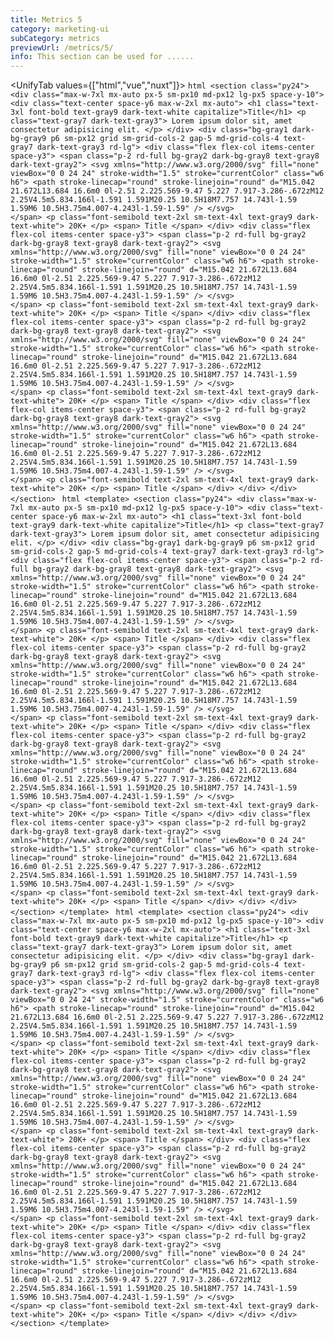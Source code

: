 ```yaml
---
title: Metrics 5
category: marketing-ui
subCategory: metrics
previewUrl: /metrics/5/
info: This section can be used for ......
---
```


<UnifyTab values={["html","vue","nuxt"]}>
    <TabPanel value="html">
    ```html
    <section class="py24">
        <div class="max-w-7xl mx-auto px-5 sm-px10 md-px12 lg-px5 space-y-10">
            <div class="text-center space-y6 max-w-2xl mx-auto">
                <h1 class="text-3xl font-bold text-gray9 dark-text-white capitalize">Title</h1>
                <p class="text-gray7 dark-text-gray3">
                    Lorem ipsum dolor sit, amet consectetur adipisicing elit.
                </p>
            </div>
            <div class="bg-gray1 dark-bg-gray9 p6 sm-px12 grid sm-grid-cols-2 gap-5 md-grid-cols-4 text-gray7 dark-text-gray3 rd-lg">
                <div class="flex flex-col items-center space-y3">
                    <span class="p-2 rd-full bg-gray2 dark-bg-gray8 text-gray8 dark-text-gray2">
                        <svg xmlns="http://www.w3.org/2000/svg" fill="none" viewBox="0 0 24 24" stroke-width="1.5" stroke="currentColor" class="w6 h6">
                            <path stroke-linecap="round" stroke-linejoin="round" d="M15.042 21.672L13.684 16.6m0 0l-2.51 2.225.569-9.47 5.227 7.917-3.286-.672zM12 2.25V4.5m5.834.166l-1.591 1.591M20.25 10.5H18M7.757 14.743l-1.59 1.59M6 10.5H3.75m4.007-4.243l-1.59-1.59" />
                        </svg>                          
                    </span>
                    <p class="font-semibold text-2xl sm-text-4xl text-gray9 dark-text-white">
                        20K+
                    </p>
                    <span>
                        Title
                    </span>
                </div>
                <div class="flex flex-col items-center space-y3">
                    <span class="p-2 rd-full bg-gray2 dark-bg-gray8 text-gray8 dark-text-gray2">
                        <svg xmlns="http://www.w3.org/2000/svg" fill="none" viewBox="0 0 24 24" stroke-width="1.5" stroke="currentColor" class="w6 h6">
                            <path stroke-linecap="round" stroke-linejoin="round" d="M15.042 21.672L13.684 16.6m0 0l-2.51 2.225.569-9.47 5.227 7.917-3.286-.672zM12 2.25V4.5m5.834.166l-1.591 1.591M20.25 10.5H18M7.757 14.743l-1.59 1.59M6 10.5H3.75m4.007-4.243l-1.59-1.59" />
                        </svg>                          
                    </span>
                    <p class="font-semibold text-2xl sm-text-4xl text-gray9 dark-text-white">
                        20K+
                    </p>
                    <span>
                        Title
                    </span>
                </div>
                <div class="flex flex-col items-center space-y3">
                    <span class="p-2 rd-full bg-gray2 dark-bg-gray8 text-gray8 dark-text-gray2">
                        <svg xmlns="http://www.w3.org/2000/svg" fill="none" viewBox="0 0 24 24" stroke-width="1.5" stroke="currentColor" class="w6 h6">
                            <path stroke-linecap="round" stroke-linejoin="round" d="M15.042 21.672L13.684 16.6m0 0l-2.51 2.225.569-9.47 5.227 7.917-3.286-.672zM12 2.25V4.5m5.834.166l-1.591 1.591M20.25 10.5H18M7.757 14.743l-1.59 1.59M6 10.5H3.75m4.007-4.243l-1.59-1.59" />
                        </svg>                          
                    </span>
                    <p class="font-semibold text-2xl sm-text-4xl text-gray9 dark-text-white">
                        20K+
                    </p>
                    <span>
                        Title
                    </span>
                </div>
                <div class="flex flex-col items-center space-y3">
                    <span class="p-2 rd-full bg-gray2 dark-bg-gray8 text-gray8 dark-text-gray2">
                        <svg xmlns="http://www.w3.org/2000/svg" fill="none" viewBox="0 0 24 24" stroke-width="1.5" stroke="currentColor" class="w6 h6">
                            <path stroke-linecap="round" stroke-linejoin="round" d="M15.042 21.672L13.684 16.6m0 0l-2.51 2.225.569-9.47 5.227 7.917-3.286-.672zM12 2.25V4.5m5.834.166l-1.591 1.591M20.25 10.5H18M7.757 14.743l-1.59 1.59M6 10.5H3.75m4.007-4.243l-1.59-1.59" />
                        </svg>                          
                    </span>
                    <p class="font-semibold text-2xl sm-text-4xl text-gray9 dark-text-white">
                        20K+
                    </p>
                    <span>
                        Title
                    </span>
                </div>
            </div>
        </div>
    </section>
    ```
    </TabPanel>
    <TabPanel value="vue">
    ```html
    <template>
        <section class="py24">
            <div class="max-w-7xl mx-auto px-5 sm-px10 md-px12 lg-px5 space-y-10">
                <div class="text-center space-y6 max-w-2xl mx-auto">
                    <h1 class="text-3xl font-bold text-gray9 dark-text-white capitalize">Title</h1>
                    <p class="text-gray7 dark-text-gray3">
                        Lorem ipsum dolor sit, amet consectetur adipisicing elit.
                    </p>
                </div>
                <div class="bg-gray1 dark-bg-gray9 p6 sm-px12 grid sm-grid-cols-2 gap-5 md-grid-cols-4 text-gray7 dark-text-gray3 rd-lg">
                    <div class="flex flex-col items-center space-y3">
                        <span class="p-2 rd-full bg-gray2 dark-bg-gray8 text-gray8 dark-text-gray2">
                            <svg xmlns="http://www.w3.org/2000/svg" fill="none" viewBox="0 0 24 24" stroke-width="1.5" stroke="currentColor" class="w6 h6">
                                <path stroke-linecap="round" stroke-linejoin="round" d="M15.042 21.672L13.684 16.6m0 0l-2.51 2.225.569-9.47 5.227 7.917-3.286-.672zM12 2.25V4.5m5.834.166l-1.591 1.591M20.25 10.5H18M7.757 14.743l-1.59 1.59M6 10.5H3.75m4.007-4.243l-1.59-1.59" />
                            </svg>                          
                        </span>
                        <p class="font-semibold text-2xl sm-text-4xl text-gray9 dark-text-white">
                            20K+
                        </p>
                        <span>
                            Title
                        </span>
                    </div>
                    <div class="flex flex-col items-center space-y3">
                        <span class="p-2 rd-full bg-gray2 dark-bg-gray8 text-gray8 dark-text-gray2">
                            <svg xmlns="http://www.w3.org/2000/svg" fill="none" viewBox="0 0 24 24" stroke-width="1.5" stroke="currentColor" class="w6 h6">
                                <path stroke-linecap="round" stroke-linejoin="round" d="M15.042 21.672L13.684 16.6m0 0l-2.51 2.225.569-9.47 5.227 7.917-3.286-.672zM12 2.25V4.5m5.834.166l-1.591 1.591M20.25 10.5H18M7.757 14.743l-1.59 1.59M6 10.5H3.75m4.007-4.243l-1.59-1.59" />
                            </svg>                          
                        </span>
                        <p class="font-semibold text-2xl sm-text-4xl text-gray9 dark-text-white">
                            20K+
                        </p>
                        <span>
                            Title
                        </span>
                    </div>
                    <div class="flex flex-col items-center space-y3">
                        <span class="p-2 rd-full bg-gray2 dark-bg-gray8 text-gray8 dark-text-gray2">
                            <svg xmlns="http://www.w3.org/2000/svg" fill="none" viewBox="0 0 24 24" stroke-width="1.5" stroke="currentColor" class="w6 h6">
                                <path stroke-linecap="round" stroke-linejoin="round" d="M15.042 21.672L13.684 16.6m0 0l-2.51 2.225.569-9.47 5.227 7.917-3.286-.672zM12 2.25V4.5m5.834.166l-1.591 1.591M20.25 10.5H18M7.757 14.743l-1.59 1.59M6 10.5H3.75m4.007-4.243l-1.59-1.59" />
                            </svg>                          
                        </span>
                        <p class="font-semibold text-2xl sm-text-4xl text-gray9 dark-text-white">
                            20K+
                        </p>
                        <span>
                            Title
                        </span>
                    </div>
                    <div class="flex flex-col items-center space-y3">
                        <span class="p-2 rd-full bg-gray2 dark-bg-gray8 text-gray8 dark-text-gray2">
                            <svg xmlns="http://www.w3.org/2000/svg" fill="none" viewBox="0 0 24 24" stroke-width="1.5" stroke="currentColor" class="w6 h6">
                                <path stroke-linecap="round" stroke-linejoin="round" d="M15.042 21.672L13.684 16.6m0 0l-2.51 2.225.569-9.47 5.227 7.917-3.286-.672zM12 2.25V4.5m5.834.166l-1.591 1.591M20.25 10.5H18M7.757 14.743l-1.59 1.59M6 10.5H3.75m4.007-4.243l-1.59-1.59" />
                            </svg>                          
                        </span>
                        <p class="font-semibold text-2xl sm-text-4xl text-gray9 dark-text-white">
                            20K+
                        </p>
                        <span>
                            Title
                        </span>
                    </div>
                </div>
            </div>
        </section>
    </template>
    ```
    </TabPanel>
    <TabPanel value="nuxt">
    ```html
    <template>
        <section class="py24">
            <div class="max-w-7xl mx-auto px-5 sm-px10 md-px12 lg-px5 space-y-10">
                <div class="text-center space-y6 max-w-2xl mx-auto">
                    <h1 class="text-3xl font-bold text-gray9 dark-text-white capitalize">Title</h1>
                    <p class="text-gray7 dark-text-gray3">
                        Lorem ipsum dolor sit, amet consectetur adipisicing elit.
                    </p>
                </div>
                <div class="bg-gray1 dark-bg-gray9 p6 sm-px12 grid sm-grid-cols-2 gap-5 md-grid-cols-4 text-gray7 dark-text-gray3 rd-lg">
                    <div class="flex flex-col items-center space-y3">
                        <span class="p-2 rd-full bg-gray2 dark-bg-gray8 text-gray8 dark-text-gray2">
                            <svg xmlns="http://www.w3.org/2000/svg" fill="none" viewBox="0 0 24 24" stroke-width="1.5" stroke="currentColor" class="w6 h6">
                                <path stroke-linecap="round" stroke-linejoin="round" d="M15.042 21.672L13.684 16.6m0 0l-2.51 2.225.569-9.47 5.227 7.917-3.286-.672zM12 2.25V4.5m5.834.166l-1.591 1.591M20.25 10.5H18M7.757 14.743l-1.59 1.59M6 10.5H3.75m4.007-4.243l-1.59-1.59" />
                            </svg>                          
                        </span>
                        <p class="font-semibold text-2xl sm-text-4xl text-gray9 dark-text-white">
                            20K+
                        </p>
                        <span>
                            Title
                        </span>
                    </div>
                    <div class="flex flex-col items-center space-y3">
                        <span class="p-2 rd-full bg-gray2 dark-bg-gray8 text-gray8 dark-text-gray2">
                            <svg xmlns="http://www.w3.org/2000/svg" fill="none" viewBox="0 0 24 24" stroke-width="1.5" stroke="currentColor" class="w6 h6">
                                <path stroke-linecap="round" stroke-linejoin="round" d="M15.042 21.672L13.684 16.6m0 0l-2.51 2.225.569-9.47 5.227 7.917-3.286-.672zM12 2.25V4.5m5.834.166l-1.591 1.591M20.25 10.5H18M7.757 14.743l-1.59 1.59M6 10.5H3.75m4.007-4.243l-1.59-1.59" />
                            </svg>                          
                        </span>
                        <p class="font-semibold text-2xl sm-text-4xl text-gray9 dark-text-white">
                            20K+
                        </p>
                        <span>
                            Title
                        </span>
                    </div>
                    <div class="flex flex-col items-center space-y3">
                        <span class="p-2 rd-full bg-gray2 dark-bg-gray8 text-gray8 dark-text-gray2">
                            <svg xmlns="http://www.w3.org/2000/svg" fill="none" viewBox="0 0 24 24" stroke-width="1.5" stroke="currentColor" class="w6 h6">
                                <path stroke-linecap="round" stroke-linejoin="round" d="M15.042 21.672L13.684 16.6m0 0l-2.51 2.225.569-9.47 5.227 7.917-3.286-.672zM12 2.25V4.5m5.834.166l-1.591 1.591M20.25 10.5H18M7.757 14.743l-1.59 1.59M6 10.5H3.75m4.007-4.243l-1.59-1.59" />
                            </svg>                          
                        </span>
                        <p class="font-semibold text-2xl sm-text-4xl text-gray9 dark-text-white">
                            20K+
                        </p>
                        <span>
                            Title
                        </span>
                    </div>
                    <div class="flex flex-col items-center space-y3">
                        <span class="p-2 rd-full bg-gray2 dark-bg-gray8 text-gray8 dark-text-gray2">
                            <svg xmlns="http://www.w3.org/2000/svg" fill="none" viewBox="0 0 24 24" stroke-width="1.5" stroke="currentColor" class="w6 h6">
                                <path stroke-linecap="round" stroke-linejoin="round" d="M15.042 21.672L13.684 16.6m0 0l-2.51 2.225.569-9.47 5.227 7.917-3.286-.672zM12 2.25V4.5m5.834.166l-1.591 1.591M20.25 10.5H18M7.757 14.743l-1.59 1.59M6 10.5H3.75m4.007-4.243l-1.59-1.59" />
                            </svg>                          
                        </span>
                        <p class="font-semibold text-2xl sm-text-4xl text-gray9 dark-text-white">
                            20K+
                        </p>
                        <span>
                            Title
                        </span>
                    </div>
                </div>
            </div>
        </section>
    </template>
    ```
    </TabPanel>
</UnifyTab>